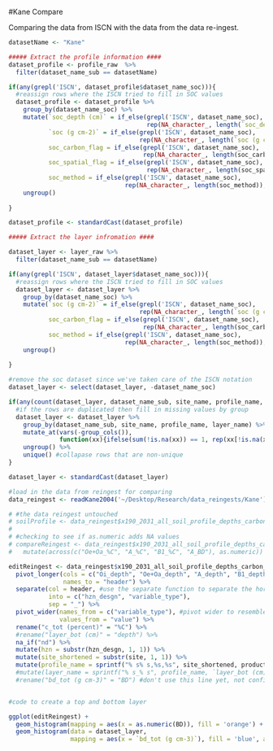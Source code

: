 #Kane Compare

Comparing the data from ISCN with the data from the data re-ingest.

```r

datasetName <- "Kane" 

##### Extract the profile information ####
dataset_profile <- profile_raw  %>%
  filter(dataset_name_sub == datasetName) 

if(any(grepl('ISCN', dataset_profile$dataset_name_soc))){
  #reassign rows where the ISCN tried to fill in SOC values
  dataset_profile <- dataset_profile %>%
    group_by(dataset_name_soc) %>%
    mutate(`soc_depth (cm)` = if_else(grepl('ISCN', dataset_name_soc),
                                      rep(NA_character_, length(`soc_depth (cm)`)), `soc_depth (cm)`),
           `soc (g cm-2)` = if_else(grepl('ISCN', dataset_name_soc),
                                    rep(NA_character_, length(`soc (g cm-2)`)), `soc (g cm-2)`),
           soc_carbon_flag = if_else(grepl('ISCN', dataset_name_soc),
                                     rep(NA_character_, length(soc_carbon_flag)), soc_carbon_flag),
           soc_spatial_flag = if_else(grepl('ISCN', dataset_name_soc),
                                      rep(NA_character_, length(soc_spatial_flag)), soc_spatial_flag),
           soc_method = if_else(grepl('ISCN', dataset_name_soc), 
                                rep(NA_character_, length(soc_method)), soc_method)) %>%
    ungroup()
  
}

dataset_profile <- standardCast(dataset_profile)
```

```r
##### Extract the layer infromation ####

dataset_layer <- layer_raw %>%
  filter(dataset_name_sub == datasetName) 

if(any(grepl('ISCN', dataset_layer$dataset_name_soc))){
  #reassign rows where the ISCN tried to fill in SOC values
  dataset_layer <- dataset_layer %>%
    group_by(dataset_name_soc) %>%
    mutate(`soc (g cm-2)` = if_else(grepl('ISCN', dataset_name_soc),
                                    rep(NA_character_, length(`soc (g cm-2)`)), `soc (g cm-2)`),
           soc_carbon_flag = if_else(grepl('ISCN', dataset_name_soc),
                                     rep(NA_character_, length(soc_carbon_flag)), soc_carbon_flag),
           soc_method = if_else(grepl('ISCN', dataset_name_soc), 
                                rep(NA_character_, length(soc_method)), soc_method)) %>%
    ungroup()
  
}

#remove the soc dataset since we've taken care of the ISCN notation
dataset_layer <- select(dataset_layer, -dataset_name_soc) 

if(any(count(dataset_layer, dataset_name_sub, site_name, profile_name, layer_name)$n > 1)){
  #if the rows are duplicated then fill in missing values by group
  dataset_layer <- dataset_layer %>%
    group_by(dataset_name_sub, site_name, profile_name, layer_name) %>%
    mutate_at(vars(-group_cols()), 
              function(xx){ifelse(sum(!is.na(xx)) == 1, rep(xx[!is.na(xx)], length(xx)),xx)}) %>% #if there is one value that isn't na then populate the rest of the entry, this fills in the
    ungroup() %>%
    unique() #collapase rows that are non-unique
}

dataset_layer <- standardCast(dataset_layer)

```

```r

#load in the data from reingest for comparing
data_reingest <- readKane2004('~/Desktop/Research/data_reingests/Kane')

```

``` r

# #the data reingest untouched
# soilProfile <- data_reingest$x190_2031_all_soil_profile_depths_carbon_BD.txt
#   
# #checking to see if as.numeric adds NA values
# compareReingest <- data_reingest$x190_2031_all_soil_profile_depths_carbon_BD.txt %>%
#   mutate(across(c("Oe+Oa_%C", "A_%C", "B1_%C", "A_BD"), as.numeric))

editReingest <- data_reingest$x190_2031_all_soil_profile_depths_carbon_BD.txt %>%
  pivot_longer(cols = c("Oi_depth", "Oe+Oa_depth", "A_depth", "B1_depth", "Oi_%C", "Oe+Oa_%C", "A_%C", "B1_%C", "Oi_BD", "Oe+Oa_BD", "A_BD", "B1_BD"), #pivot longer using everything that is not an identifier
               names_to = "header") %>%
  separate(col = header, #use the separate function to separate the horizons and variable types
           into = c("hzn_desgn", "variable_type"),
           sep = "_") %>%
  pivot_wider(names_from = c("variable_type"), #pivot wider to resemble the dataset_layer
              values_from = "value") %>%
  rename("c_tot (percent)" = "%C") %>%
  #rename("layer_bot (cm)" = "depth") %>%
  na_if("nd") %>%
  mutate(hzn = substr(hzn_desgn, 1, 1)) %>%
  mutate(site_shortened = substr(site, 1, 1)) %>%
  mutate(profile_name = sprintf("% s% s,%s,%s", site_shortened, productivity_level, replicate, pit)) #%>%
  #mutate(layer_name = sprintf("% s_% s", profile_name, `layer_bot (cm)`))
  #rename("bd_tot (g cm-3)" = "BD") #don't use this line yet, not confident on BD unit


#code to create a top and bottom layer

```

```r

ggplot(editReingest) +
  geom_histogram(mapping = aes(x = as.numeric(BD)), fill = 'orange') +
  geom_histogram(data = dataset_layer,
                 mapping = aes(x = `bd_tot (g cm-3)`), fill = 'blue', alpha = .5)

```